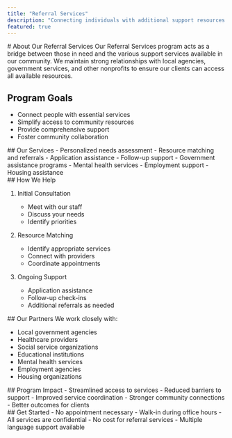 ```yaml
---
title: "Referral Services"
description: "Connecting individuals with additional support resources and community services."
featured: true
---
```



<Section type="overview">
# About Our Referral Services
Our Referral Services program acts as a bridge between those in need and the various support services available in our community. We maintain strong relationships with local agencies, government services, and other nonprofits to ensure our clients can access all available resources.

## Program Goals
- Connect people with essential services
- Simplify access to community resources
- Provide comprehensive support
- Foster community collaboration
</Section>

<Section type="services">
## Our Services

<ServiceCard title="Referral Support">
- Personalized needs assessment
- Resource matching and referrals
- Application assistance
- Follow-up support
</ServiceCard>

<ServiceCard title="Available Resources">
- Government assistance programs
- Mental health services
- Employment support
- Housing assistance
</ServiceCard>
</Section>

<Section type="process">
  ## How We Help

1. Initial Consultation

   - Meet with our staff
   - Discuss your needs
   - Identify priorities

2. Resource Matching

   - Identify appropriate services
   - Connect with providers
   - Coordinate appointments

3. Ongoing Support
   - Application assistance
   - Follow-up check-ins
   - Additional referrals as needed
</Section>

<Section type="partners">
## Our Partners
We work closely with:

- Local government agencies
- Healthcare providers
- Social service organizations
- Educational institutions
- Mental health services
- Employment agencies
- Housing organizations
</Section>

<Section type="impact">
## Program Impact
- Streamlined access to services
- Reduced barriers to support
- Improved service coordination
- Stronger community connections
- Better outcomes for clients
</Section>

<Section type="contact">
## Get Started
- No appointment necessary
- Walk-in during office hours
- All services are confidential
- No cost for referral services
- Multiple language support available
</Section>

